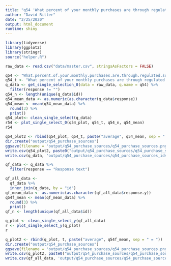 ```yaml
---
title: "q54 'What percent of your monthly purchases are through regulated sources (dispensary, retail establishment, caregiver/authorized private cultivator)?'"
author: "David Ritter"
date: "2/25/2020"
output: html_document
runtime: shiny
---
```


```r
library(tidyverse)
library(ggplot2)
library(stringr)
source("helper.R")
```

```r
raw_data <- read.csv("data/master.csv", stringsAsFactors = FALSE)
```

```r
q54 <- "What.percent.of.your.monthly.purchases.are.through.regulated.sources..dispensary..retail.establishment..caregiver.authorized.private.cultivator.."
q54_t <- "What percent of your monthly purchases are through regulated sources (dispensary, retail establishment, caregiver/authorized private cultivator)?"
q_data <- get_single_selection_0(data = raw_data, q.name = q54) %>%
  filter(response != "")
q54_n <- length(unique(q_data$id))
q54_mean_data <- as.numeric(as.character(q_data$response))
q54_mean <- mean(q54_mean_data) %>%
  round(3) %>%
  print()
q54_plot<- clean_single_select(q_data)
r54 <- plot_single_select_0(q54_plot, q54_t, q54_n, q54_mean)
r54
```

```r
q54_plot2 <- rbind(q54_plot, q54_t, paste("average", q54_mean, sep = " = "))
dir.create("output/q54_purchase_sources")
ggsave(filename = 'output/q54_purchase_sources/q54_purchase_sources.png', plot = r54, device = 'png')
write.csv(q54_plot2, paste0("output/q54_purchase_sources/q54_purchase_sources_", q54_n,".csv"), row.names=F)
write.csv(q_data, 'output/q54_purchase_sources/q54_purchase_sources_ids.csv', row.names = FALSE)
```




```r
qf_data <- q_data %>%
  filter(response == "Response text")
```

```r
qf_all_data <- 
  qf_data %>%
  inner_join(q_data, by = "id")
qf_mean_data <- as.numeric(as.character(qf_all_data$response.y))
q54f_mean <- mean(qf_mean_data) %>%
  round(3) %>%
  print()
qf_n <- length(unique(qf_all_data$id))
```

```r
q_plot <- clean_single_select_y(qf_all_data)
r <- plot_single_select_y(q_plot)
r
```

```r
q_plot2 <- rbind(q_plot, t, paste("average", q54f_mean, sep = " = "))
dir.create("output/q54_purchase_sources")
ggsave(filename = 'output/q54_purchase_sources/q54_purchase_sources.png', plot = r, device = 'png')
write.csv(q_plot2, paste0("output/q54_purchase_sources/q54_purchase_sources_", qf_n,".csv"), row.names=F)
write.csv(qf_all_data, 'output/q54_purchase_sources/q54_purchase_sources_ids.csv', row.names = FALSE)
```

